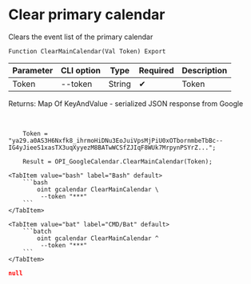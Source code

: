 ﻿---
sidebar_position: 4
description: Clear primary calendar and other functions to work with Google Calendar in the Open Integration Package, a free open-source integration library for 1C:Enterprise 8, OneScript and CLI
keywords: [1C, 1С, 1С:Enterprise, 1С:Enterprise 8.3, API, Integration, Services, Exchange, OneScript, CLI, Google Calendar]
---


# Clear primary calendar
 Clears the event list of the primary calendar



`Function ClearMainCalendar(Val Token) Export`

  | Parameter | CLI option | Type | Required | Description |
  |-|-|-|-|-|
  | Token | --token | String | &#x2714; | Token |

  
  Returns:  Map Of KeyAndValue - serialized JSON response from Google

<br/>




```bsl title="1C:Enterprise/OneScript code example"
    Token = "ya29.a0AS3H6Nxfk8_ihrmoHiDNu3EoJuiVpsMjPiU0xOTbornmbeTbBc--IG4yJieeS1xasTX3uqXyyezM8BATwWCSfZJIqF8WUk7MrpynPSYrZ...";

    Result = OPI_GoogleCalendar.ClearMainCalendar(Token);
```
 

 <Tabs>
  
    <TabItem value="bash" label="Bash" default>
        ```bash
            oint gcalendar ClearMainCalendar \
             --token "***"
        ```
    </TabItem>
  
    <TabItem value="bat" label="CMD/Bat" default>
        ```batch
            oint gcalendar ClearMainCalendar ^
             --token "***"
        ```
    </TabItem>
</Tabs>


```json title="Result"
null
```
